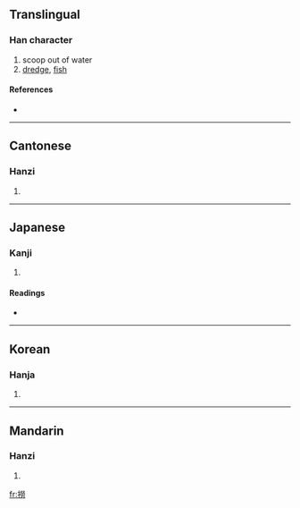 {{see|捞}}
==Translingual==

===Han character===
{{Han char|rn=64|rad=手|as=12|sn=15|four=5902<sub>7</sub>|canj=手火火尸 (QFFS)}}

# scoop out of water
# [[dredge]], [[fish]]

====References====
* {{Han ref|kx=0453.230|dkj=12679|dj=0803.060|hdz=31963.020|uh=6488|ud=25736|bh=BCB4|bd=48308}}

----

==Cantonese==

===Hanzi===
{{yue-hanzi|jyut=|y=laau4, lou4}}

# {{defn|Cantonese}}

----

==Japanese==

===Kanji===
{{ja-kanji|grade=|rs=手12}}

# {{defn|Japanese}}

====Readings====
* {{ja-readings|on=[[ろう]] (rō), [[りょう]] (ryō)|kun=[[すくいあげ]] (sukuiage), [[とる]] (toru)}}

----

==Korean==

===Hanja===
{{ko-hanja|hangeul=로>노|eumhun=|rv=ro>no|mr=ro>no|y=lo>no}}

# {{defn|Korean}}

----

==Mandarin==

===Hanzi===
{{cmn-hanzi|sim=捞|pin=[[lāo]] ([[lao1]]), [[nuó]] ([[nuo2]])|wg=lao<sup>1</sup>, no<sup>2</sup>}}

# {{defn|Mandarin}}

[[fr:撈]]
